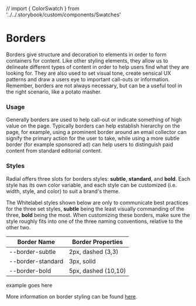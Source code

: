 // import { ColorSwatch } from '../../.storybook/custom/components/Swatches'

<Meta title="Foundations/Borders" />

# Borders

Borders give structure and decoration to elements in order to form containers for content. Like other styling elements, they allow us to delineate different types of content in order to help users find what they are looking for. They are also used to set visual tone, create sensical UX patterns and draw a users eye to important call-outs or information. Remember, borders are not always necessary, but can be a useful tool in the right scenario, like a potato masher.

### Usage

Generally borders are used to help call-out or indicate something of high value on the page. Typically borders can help establish hierarchy on the page, for example, using a prominent border around an email collector can signify the primary action for the user to take, while using a more subtle border (for example sponsored ad) can help users to distinguish paid content from standard editorial content.

### Styles

Radial offers three slots for borders styles: **subtle**, **standard**, and **bold**. Each style has its own color variable, and each style can be customized (i.e. width, style, and color) to suit a brand's theme.

The Whitelabel styles shown below are only to communicate best practices for the three set styles, **subtle** being the least visually commanding of the three, **bold** being the most. When customizing these borders, make sure the style roughly fits into one of the three naming conventions, relative to the other two.

| Border Name | Border Properties |
| -- | -- |
| --border-subtle | 2px, dashed (3,3) |
| --border-standard | 3px, solid |
| --border-bold | 5px, dashed (10,10) |

example goes here

More information on border styling can be found [here](https://flaviocopes.com/css-border/).
